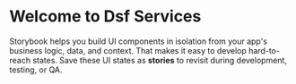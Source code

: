 
<Meta title="Introduction" />

# Welcome to Dsf Services

Storybook helps you build UI components in isolation from your app's business logic, data, and context.
That makes it easy to develop hard-to-reach states. Save these UI states as **stories** to revisit during development, testing, or QA.
